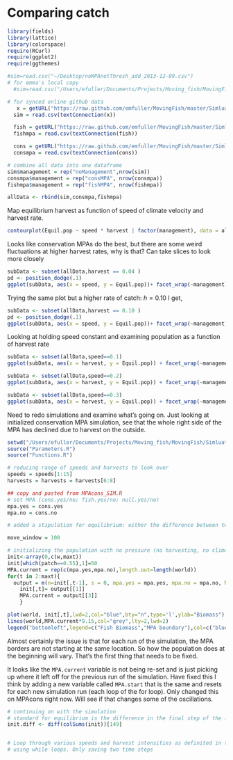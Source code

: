 # Comparing catch

```r
library(fields)
library(lattice)
library(colorspace)
require(RCurl)
require(ggplot2)
require(ggthemes)
```


```r
#sim=read.csv("~/Desktop/noMPAnotThresh_add_2013-12-09.csv")
# for emma's local copy
  #sim=read.csv("/Users/efuller/Documents/Projects/Moving_fish/MovingFish/Simluations/Aspatial_fast/Data/nothresh/noMPAnotThresh_add_2013-12-09.csv")

# for synced online github data
   x = getURL("https://raw.github.com/emfuller/MovingFish/master/Simluations/Aspatial_fast/Data/nothresh/noMPAnotThresh_add_2013-12-09.csv?token=3235371__eyJzY29wZSI6IlJhd0Jsb2I6ZW1mdWxsZXIvTW92aW5nRmlzaC9tYXN0ZXIvU2ltbHVhdGlvbnMvQXNwYXRpYWxfZmFzdC9EYXRhL25vdGhyZXNoL25vTVBBbm90VGhyZXNoX2FkZF8yMDEzLTEyLTA5LmNzdiIsImV4cGlyZXMiOjEzOTI2NDYxMDl9--46e45a3eb2faef7fc22b6124253c925bd2290de9")
  sim = read.csv(textConnection(x))

  fish = getURL("https://raw.github.com/emfuller/MovingFish/master/Simluations/Aspatial_fast/Data/nothresh/fishMPAnotThresh_add_2013-12-09.csv?token=3235371__eyJzY29wZSI6IlJhd0Jsb2I6ZW1mdWxsZXIvTW92aW5nRmlzaC9tYXN0ZXIvU2ltbHVhdGlvbnMvQXNwYXRpYWxfZmFzdC9EYXRhL25vdGhyZXNoL2Zpc2hNUEFub3RUaHJlc2hfYWRkXzIwMTMtMTItMDkuY3N2IiwiZXhwaXJlcyI6MTM5MjY0NjE0NH0%3D--8eff4ee16d08efcf6b266c3e4e42adde7aeff969")
  fishmpa = read.csv(textConnection(fish))

  cons = getURL("https://raw.github.com/emfuller/MovingFish/master/Simluations/Aspatial_fast/Data/nothresh/consMPAnotThresh_add_2014-01-23.csv?token=3235371__eyJzY29wZSI6IlJhd0Jsb2I6ZW1mdWxsZXIvTW92aW5nRmlzaC9tYXN0ZXIvU2ltbHVhdGlvbnMvQXNwYXRpYWxfZmFzdC9EYXRhL25vdGhyZXNoL2NvbnNNUEFub3RUaHJlc2hfYWRkXzIwMTQtMDEtMjMuY3N2IiwiZXhwaXJlcyI6MTM5MjY0NjE2Nn0%3D--586d3cb31ac0f1fe3c49f48886e3796b5132bb77")
  consmpa = read.csv(textConnection(cons))

# combine all data into one dataframe
sim$management = rep("noManagement",nrow(sim))
consmpa$management = rep("consMPA", nrow(consmpa))
fishmpa$management = rep("fishMPA", nrow(fishmpa))

allData <- rbind(sim,consmpa,fishmpa)
```

Map equilibrium harvest as function of speed of climate velocity and harvest rate.

```r
contourplot(Equil.pop ~ speed * harvest | factor(management), data = allData, region=TRUE, layout = c(1,3), drape=TRUE)

```

Looks like conservation MPAs do the best, but there are some weird fluctuations at higher harvest rates, why is that? Can take slices to look more closely

```r
subData <- subset(allData,harvest == 0.04 )
pd <- position_dodge(.1)
ggplot(subData, aes(x = speed, y = Equil.pop))+ facet_wrap(~management) + geom_line() + geom_ribbon(aes(ymin = Equil.pop - Equil.pop.se, ymax = Equil.pop + Equil.pop.se), alpha = 0.35) + theme_bw()
```

Trying the same plot but a higher rate of catch: $h = 0.10$ I get,

```r
subData <- subset(allData,harvest == 0.10 )
pd <- position_dodge(.1)
ggplot(subData, aes(x = speed, y = Equil.pop))+ facet_wrap(~management) + geom_line() + geom_ribbon(aes(ymin = Equil.pop - Equil.pop.se, ymax = Equil.pop + Equil.pop.se), alpha = 0.35) + theme_bw()
```

Looking at holding speed constant and examining population as a function of harvest rate

```r
subData <- subset(allData,speed==0.1)
ggplot(subData, aes(x = harvest, y = Equil.pop)) + facet_wrap(~management) + geom_line() + geom_ribbon(aes(ymin = Equil.pop - Equil.pop.se, ymax = Equil.pop + Equil.pop.se), alpha = 0.35) + theme_bw()

subData <- subset(allData,speed==0.2)
ggplot(subData, aes(x = harvest, y = Equil.pop)) + facet_wrap(~management) + geom_line() + geom_ribbon(aes(ymin = Equil.pop - Equil.pop.se, ymax = Equil.pop + Equil.pop.se), alpha = 0.35) + theme_bw()

subData <- subset(allData,speed==0.3)
ggplot(subData, aes(x = harvest, y = Equil.pop)) + facet_wrap(~management) + geom_line() + geom_ribbon(aes(ymin = Equil.pop - Equil.pop.se, ymax = Equil.pop + Equil.pop.se), alpha = 0.35) + theme_bw()
```

Need to redo simulations and examine what's going on. Just looking at initialized conservation MPA simulation, see that the whole right side of the MPA has declined due to harvest on the outside. 

```r
setwd("/Users/efuller/Documents/Projects/Moving_fish/MovingFish/Simluations/Aspatial_fast")
source("Parameters.R")
source("Functions.R")

# reducing range of speeds and harvests to look over
speeds = speeds[1:15]
harvests = harvests = harvests[6:8]

## copy and pasted from MPAcons_SIM.R
# set MPA (cons.yes/no; fish.yes/no; null.yes/no)
mpa.yes = cons.yes
mpa.no = cons.no

# added a stipulation for equilibrium: either the difference between two time steps is as small as the initializing step or the difference in the rolling mean with a window of 100 values [move_window below] of the total population abundance is 0. With MPAs getting oscillations with perfect oscillations such that it's never 'at equilibrium' but is not trending. so is at equilibrim

move_window = 100

# initializing the population with no pressure (no harvesting, no climate)
init<-array(0,c(w,maxt)) 
init[which(patch==0.55),1]=50
MPA.current = rep(c(mpa.yes,mpa.no),length.out=length(world))
for(t in 2:maxt){
  output = m(n=init[,t-1], s = 0, mpa.yes = mpa.yes, mpa.no = mpa.no, MPA.current = MPA.current)
	init[,t]= output[[1]]
	MPA.current = output[[3]]
	}
```

```r
plot(world, init[,t],lwd=2,col="blue",bty="n",type='l',ylab="Biomass")
lines(world,MPA.current*9.15,col="grey",lty=2,lwd=2)
legend("bottomleft",legend=c("Fish Biomass","MPA boundary"),col=c("blue","grey"),lty=c(1,2),lwd=2,bty="n")
```


Almost certainly the issue is that for each run of the simulation, the MPA borders are not starting at the same location. So how the population does at the beginning will vary. That's the first thing that needs to be fixed. 

It looks like the `MPA.current` variable is not being re-set and is just picking up where it left off for the previous run of the simulation. Have fixed this I think by adding a new variable called `MPA.start` that is the same and resets for each new simulation run (each loop of the for loop). Only changed this on MPAcons right now. Will see if that changes some of the oscillations. 

```r
# continuing on with the simulation
# standard for equilibrium is the difference in the final step of the initialization 
init.diff <- diff(colSums(init))[149]


# Loop through various speeds and harvest intensities as definited in the "Parameters.R" file
# using while loops. Only saving two time steps 


```